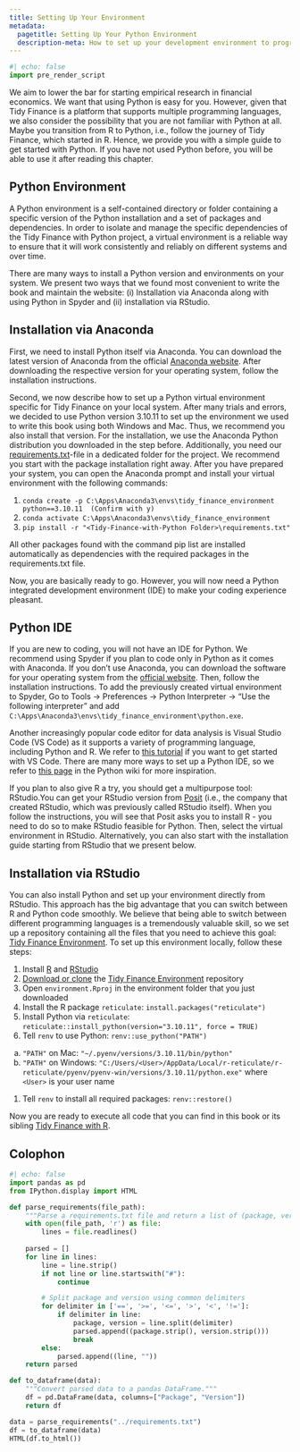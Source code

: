```yaml
---
title: Setting Up Your Environment
metadata:
  pagetitle: Setting Up Your Python Environment
  description-meta: How to set up your development environment to program with Python.  
---
```


```python
#| echo: false
import pre_render_script
```

We aim to lower the bar for starting empirical research in financial economics. We want that using Python is easy for you. However, given that Tidy Finance is a platform that supports multiple programming languages, we also consider the possibility that you are not familiar with Python at all. Maybe you transition from R to Python, i.e., follow the journey of Tidy Finance, which started in R. Hence, we provide you with a simple guide to get started with Python. If you have not used Python before, you will be able to use it after reading this chapter.

## Python Environment

A Python environment is a self-contained directory or folder containing a specific version of the Python installation and a set of packages and dependencies. In order to isolate and manage the specific dependencies of the Tidy Finance with Python project, a virtual environment is a reliable way to ensure that it will work consistently and reliably on different systems and over time.

There are many ways to install a Python version and environments on your system. We present two ways that we found most convenient to write the book and maintain the website: (i) Installation via Anaconda along with using Python in Spyder and (ii) installation via RStudio. 

## Installation via Anaconda

First, we need to install Python itself via Anaconda. You can download the latest version of Anaconda from the official [Anaconda website](https://www.anaconda.com/products/individual). After downloading the respective version for your operating system, follow the installation instructions.

Second, we now describe how to set up a Python virtual environment specific for Tidy Finance on your local system. After many trials and errors, we decided to use Python version 3.10.11 to set up the environment we used to write this book using both Windows and Mac. Thus, we recommend you also install that version. For the installation, we use the Anaconda Python distribution you downloaded in the step before. Additionally, you need our [requirements.txt](https://github.com/tidy-finance/website/blob/main/requirements.txt)-file in a dedicated folder for the project. We recommend you start with the package installation right away. After you have prepared your system, you can open the Anaconda prompt and install your virtual environment with the following commands:

1. `conda create -p C:\Apps\Anaconda3\envs\tidy_finance_environment python==3.10.11  (Confirm with y)`
2. `conda activate C:\Apps\Anaconda3\envs\tidy_finance_environment`
3. `pip install -r "<Tidy-Finance-with-Python Folder>\requirements.txt"`

All other packages found with the command pip list are installed automatically as dependencies with the required packages in the requirements.txt file.

Now, you are basically ready to go. However, you will now need a Python integrated development environment (IDE) to make your coding experience pleasant.

## Python IDE

If you are new to coding, you will not have an IDE for Python. We recommend using Spyder if you plan to code only in Python as it comes with Anaconda. If you don't use Anaconda, you can download the software for your operating system from the [official website](https://www.spyder-ide.org/). Then, follow the installation instructions. To add the previously created virtual environment to Spyder, Go to Tools → Preferences → Python Interpreter → "Use the following interpreter" and add `C:\Apps\Anaconda3\envs\tidy_finance_environment\python.exe`.

Another increasingly popular code editor for data analysis is Visual Studio Code (VS Code) as it supports a variety of programming language, including Python and R. We refer to [this tutorial](https://code.visualstudio.com/docs/python/python-tutorial) if you want to get started with VS Code. There are many more ways to set up a Python IDE, so we refer to [this page](https://wiki.python.org/moin/IntegratedDevelopmentEnvironments) in the Python wiki for more inspiration. 

If you plan to also give R a try, you should get a multipurpose tool: RStudio.You can get your RStudio version from [Posit](https://posit.co/download/rstudio-desktop/) (i.e., the company that created RStudio, which was previously called RStudio itself). When you follow the instructions, you will see that Posit asks you to install R - you need to do so to make RStudio feasible for Python. Then, select the virtual environment in RStudio. Alternatively, you can also start with the installation guide starting from RStudio that we present below.

## Installation via RStudio

You can also install Python and set up your environment directly from RStudio. This approach has the big advantage that you can switch between R and Python code smoothly. We believe that being able to switch between different programming languages is a tremendously valuable skill, so we set up a repository containing all the files that you need to achieve this goal: [Tidy Finance Environment](https://github.com/tidy-finance/environment). To set up this environment locally, follow these steps:

1. Install [R](https://cran.r-project.org/bin/windows/base/) and [RStudio](https://posit.co/download/rstudio-desktop/)
1. [Download or clone](https://docs.github.com/en/repositories/creating-and-managing-repositories/cloning-a-repository) the [Tidy Finance Environment](https://github.com/tidy-finance/environment) repository
1. Open `environment.Rproj` in the environment folder that you just downloaded
1. Install the R package `reticulate`: `install.packages("reticulate")`
1. Install Python via `reticulate`: `reticulate::install_python(version="3.10.11", force = TRUE)`
1. Tell `renv` to use Python: `renv::use_python("PATH")`
  a. `"PATH"` on Mac: `"~/.pyenv/versions/3.10.11/bin/python"`
  b. `"PATH"` on Windows: `"C:/Users/<User>/AppData/Local/r-reticulate/r-reticulate/pyenv/pyenv-win/versions/3.10.11/python.exe"` where `<User>` is your user name
1. Tell `renv` to install all required packages: `renv::restore()`

Now you are ready to execute all code that you can find in this book or its sibling [Tidy Finance with R](../r). 

## Colophon

```python
#| echo: false
import pandas as pd
from IPython.display import HTML

def parse_requirements(file_path):
    """Parse a requirements.txt file and return a list of (package, version) tuples."""
    with open(file_path, 'r') as file:
        lines = file.readlines()
        
    parsed = []
    for line in lines:
        line = line.strip()
        if not line or line.startswith("#"):
            continue

        # Split package and version using common delimiters
        for delimiter in ['==', '>=', '<=', '>', '<', '!=']:
            if delimiter in line:
                package, version = line.split(delimiter)
                parsed.append((package.strip(), version.strip()))
                break
        else:
            parsed.append((line, ""))
    return parsed

def to_dataframe(data):
    """Convert parsed data to a pandas DataFrame."""
    df = pd.DataFrame(data, columns=["Package", "Version"])
    return df

data = parse_requirements("../requirements.txt")
df = to_dataframe(data)
HTML(df.to_html())
```
